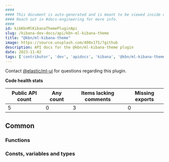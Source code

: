 ```yaml
---
####
#### This document is auto-generated and is meant to be viewed inside our experimental, new docs system.
#### Reach out in #docs-engineering for more info.
####
id: kibKbnMlKibanaThemePluginApi
slug: /kibana-dev-docs/api/kbn-ml-kibana-theme
title: "@kbn/ml-kibana-theme"
image: https://source.unsplash.com/400x175/?github
description: API docs for the @kbn/ml-kibana-theme plugin
date: 2023-11-02
tags: ['contributor', 'dev', 'apidocs', 'kibana', '@kbn/ml-kibana-theme']
---
```




Contact [@elastic/ml-ui](https://github.com/orgs/elastic/teams/ml-ui) for questions regarding this plugin.

**Code health stats**

| Public API count  | Any count | Items lacking comments | Missing exports |
|-------------------|-----------|------------------------|-----------------|
| 5 | 0 | 3 | 0 |

## Common

### Functions
<DocDefinitionList data={kbnMlKibanaThemeObj.common.functions}/>

### Consts, variables and types
<DocDefinitionList data={kbnMlKibanaThemeObj.common.misc}/>

